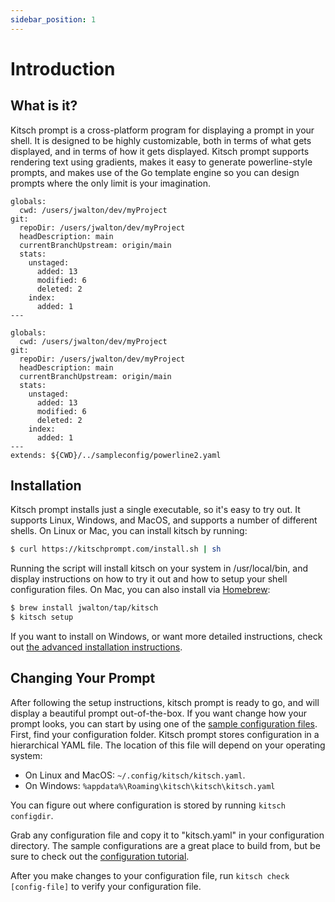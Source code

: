 ```yaml
---
sidebar_position: 1
---
```


# Introduction


## What is it?

Kitsch prompt is a cross-platform program for displaying a prompt in your shell. It is designed to be highly customizable, both in terms of what gets displayed, and in terms of how it gets displayed. Kitsch prompt supports rendering text using gradients, makes it easy to generate powerline-style prompts, and makes use of the Go template engine so you can design prompts where the only limit is your imagination.

```kitsch
globals:
  cwd: /users/jwalton/dev/myProject
git:
  repoDir: /users/jwalton/dev/myProject
  headDescription: main
  currentBranchUpstream: origin/main
  stats:
    unstaged:
      added: 13
      modified: 6
      deleted: 2
    index:
      added: 1
---
```

```kitsch
globals:
  cwd: /users/jwalton/dev/myProject
git:
  repoDir: /users/jwalton/dev/myProject
  headDescription: main
  currentBranchUpstream: origin/main
  stats:
    unstaged:
      added: 13
      modified: 6
      deleted: 2
    index:
      added: 1
---
extends: ${CWD}/../sampleconfig/powerline2.yaml
```

## Installation

Kitsch prompt installs just a single executable, so it's easy to try out. It supports Linux, Windows, and MacOS, and supports a number of different shells. On Linux or Mac, you can install kitsch by running:

```sh
$ curl https://kitschprompt.com/install.sh | sh
```

Running the script will install kitsch on your system in /usr/local/bin, and display instructions on how to try it out and how to setup your shell configuration files. On Mac, you can also install via [Homebrew](https://brew.sh/):

```sh
$ brew install jwalton/tap/kitsch
$ kitsch setup
```

If you want to install on Windows, or want more detailed instructions, check out [the advanced installation instructions](./advancedInstallation.mdx).

## Changing Your Prompt

After following the setup instructions, kitsch prompt is ready to go, and will display a beautiful prompt out-of-the-box. If you want change how your prompt looks, you can start by using one of the [sample configuration files](https://github.com/jwalton/kitsch/tree/master/sampleconfig). First, find your configuration folder. Kitsch prompt stores configuration in a hierarchical YAML file. The location of this file will depend on your operating system:

- On Linux and MacOS: `~/.config/kitsch/kitsch.yaml`.
- On Windows: `%appdata%\Roaming\kitsch\kitsch\kitsch.yaml`

You can figure out where configuration is stored by running `kitsch configdir`.

Grab any configuration file and copy it to "kitsch.yaml" in your configuration directory. The sample configurations are a great place to build from, but be sure to check out the [configuration tutorial](./configuration.mdx).

After you make changes to your configuration file, run `kitsch check [config-file]` to verify your configuration file.
